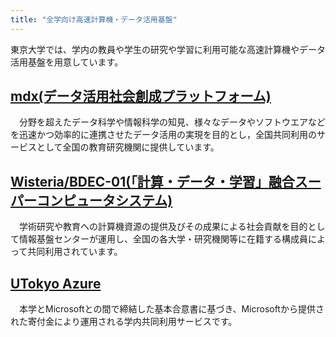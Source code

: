 ```yaml
---
title: "全学向け高速計算機・データ活用基盤"
---
```


東京大学では、学内の教員や学生の研究や学習に利用可能な高速計算機やデータ活用基盤を用意しています。

## [mdx(データ活用社会創成プラットフォーム)](https://mdx.jp/)
　分野を超えたデータ科学や情報科学の知見、様々なデータやソフトウエアなどを迅速かつ効率的に連携させたデータ活用の実現を目的とし，全国共同利用のサービスとして全国の教育研究機関に提供しています。
## [Wisteria/BDEC-01(「計算・データ・学習」融合スーパーコンピュータシステム)](https://www.cc.u-tokyo.ac.jp/supercomputer/wisteria/service/)
　学術研究や教育への計算機資源の提供及びその成果による社会貢献を目的として情報基盤センターが運用し、全国の各大学・研究機関等に在籍する構成員によって共同利用されています。
## [UTokyo Azure](/research_computing/utokyo_azure)
　本学とMicrosoftとの間で締結した基本合意書に基づき、Microsoftから提供された寄付金により運用される学内共同利用サービスです。
